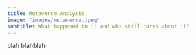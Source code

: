 ```yaml
---
title: Metaverse Analysis
image: "images/metaverse.jpeg"
subtitle: What happened to it and who still cares about it?
---
```


blah blahblah